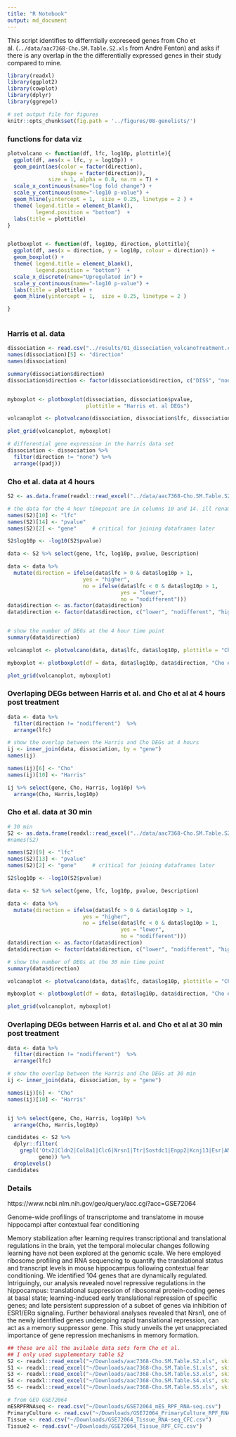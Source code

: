 ```yaml
---
title: "R Notebook"
output: md_document
---
```


This script identifies to  differntially expreseed genes from  Cho et al. (`../data/aac7368-Cho.SM.Table.S2.xls` from Andre Fenton) and asks if there is any overlap in the the differentially expressed genes in their study compared to mine.


```r
library(readxl)
library(ggplot2)
library(cowplot)
library(dplyr)
library(ggrepel)

# set output file for figures 
knitr::opts_chunk$set(fig.path = '../figures/08-genelists/')

```

### functions for data viz

```r

plotvolcano <- function(df, lfc, log10p, plottitle){
  ggplot(df, aes(x = lfc, y = log10p)) + 
  geom_point(aes(color = factor(direction), 
                 shape = factor(direction)), 
             size = 1, alpha = 0.8, na.rm = T) + 
  scale_x_continuous(name="log fold change") +
  scale_y_continuous(name="-log10 p-value") +
  geom_hline(yintercept = 1,  size = 0.25, linetype = 2 ) +
  theme( legend.title = element_blank(),
         legend.position = "bottom")  +
  labs(title = plottitle) 
}


plotboxplot <- function(df, log10p, direction, plottitle){
  ggplot(df, aes(x = direction, y = log10p, colour = direction)) + 
  geom_boxplot() +
  theme( legend.title = element_blank(),
         legend.position = "bottom")  +
  scale_x_discrete(name="Upregulated in") +
  scale_y_continuous(name="-log10 p-value") +
  labs(title = plottitle) +
  geom_hline(yintercept = 1,  size = 0.25, linetype = 2 )

} 
  
```


### Harris et al. data

```r
dissociation <- read.csv("../results/01_dissociation_volcanoTreatment.csv", header = T, row.names = 1)
names(dissociation)[5] <- "direction"
names(dissociation)

summary(dissociation$direction)
dissociation$direction <- factor(dissociation$direction, c("DISS", "none", "HOMO"))


myboxplot <- plotboxplot(dissociation, dissociation$pvalue, 
                         plottitle = "Harris et. al DEGs")

volcanoplot <- plotvolcano(dissociation, dissociation$lfc, dissociation$pvalue, plottitle = "Harris et. al DEGs")

plot_grid(volcanoplot, myboxplot)

# differential gene expression in the harris data set
dissociation <- dissociation %>%
  filter(direction != "none") %>%
  arrange((padj))

```

### Cho et al. data at 4 hours 

```r
S2 <- as.data.frame(readxl::read_excel("../data/aac7368-Cho.SM.Table.S2.xls", skip = 1 ))

# the data for the 4 hour timepoint are in columns 10 and 14. ill rename them for easy
names(S2)[10] <- "lfc"      
names(S2)[14] <- "pvalue"   
names(S2)[2] <- "gene"     # critical for joining dataframes later

S2$log10p <- -log10(S2$pvalue) 

data <- S2 %>% select(gene, lfc, log10p, pvalue, Description)

data <- data %>%
  mutate(direction = ifelse(data$lfc > 0 & data$log10p > 1, 
                        yes = "higher", 
                        no = ifelse(data$lfc < 0 & data$log10p > 1, 
                                    yes = "lower", 
                                    no = "nodifferent")))
data$direction <- as.factor(data$direction)
data$direction <- factor(data$direction, c("lower", "nodifferent", "higher"))


# show the number of DEGs at the 4 hour time point 
summary(data$direction)

volcanoplot <- plotvolcano(data, data$lfc, data$log10p, plottitle = "Cho et. al DEGs at 4 hours")

myboxplot <- plotboxplot(df = data, data$log10p, data$direction, "Cho et. al DEGs at 4 hours")

plot_grid(volcanoplot, myboxplot)
```

### Overlaping DEGs between Harris et al. and Cho et al at 4 hours post treatment

```r
data <- data %>%
  filter(direction != "nodifferent")  %>%
  arrange(lfc)

# show the overlap between the Harris and Cho DEGs at 4 hours
ij <- inner_join(data, dissociation, by = "gene")
names(ij)

names(ij)[6] <- "Cho"
names(ij)[10] <- "Harris"

ij %>% select(gene, Cho, Harris, log10p) %>%
  arrange(Cho, Harris,log10p)

```

### Cho et al. data at 30 min 

```r
# 30 min 
S2 <- as.data.frame(readxl::read_excel("../data/aac7368-Cho.SM.Table.S2.xls", skip = 1 ))
#names(S2)

names(S2)[9] <- "lfc"      
names(S2)[13] <- "pvalue"   
names(S2)[2] <- "gene"     # critical for joining dataframes later

S2$log10p <- -log10(S2$pvalue) 

data <- S2 %>% select(gene, lfc, log10p, pvalue, Description)

data <- data %>%
  mutate(direction = ifelse(data$lfc > 0 & data$log10p > 1, 
                        yes = "higher", 
                        no = ifelse(data$lfc < 0 & data$log10p > 1, 
                                    yes = "lower", 
                                    no = "nodifferent")))
data$direction <- as.factor(data$direction)
data$direction <- factor(data$direction, c("lower", "nodifferent", "higher"))

# show the number of DEGs at the 30 min time point 
summary(data$direction)

volcanoplot <- plotvolcano(data, data$lfc, data$log10p, plottitle = "Cho et. al DEGs 30 min")

myboxplot <- plotboxplot(df = data, data$log10p, data$direction, "Cho et. al DEGs at 30 min")

plot_grid(volcanoplot, myboxplot)

```


### Overlaping DEGs between Harris et al. and Cho et al at 30 min post treatment

```r

data <- data %>%
  filter(direction != "nodifferent")  %>%
  arrange(lfc)

# show the overlap between the Harris and Cho DEGs at 30 min
ij <- inner_join(data, dissociation, by = "gene")

names(ij)[6] <- "Cho"
names(ij)[10] <- "Harris"


ij %>% select(gene, Cho, Harris, log10p) %>%
  arrange(Cho, Harris,log10p)
```



```r


candidates <- S2 %>%
  dplyr::filter(
    grepl('Otx2|Cldn2|Col8a1|Clc6|Nrsn1|Ttr|Sostdc1|Enpp2|Kcnj13|Esr|AMPA|Creb1|Otx|Gdf2|Pkd|Grin|Grim|Gria', 
          gene)) %>%
  droplevels()
candidates 

```

### Details

https://www.ncbi.nlm.nih.gov/geo/query/acc.cgi?acc=GSE72064

Genome-wide profilings of transcriptome and translatome in mouse hippocampi after contextual fear conditioning

Memory stabilization after learning requires transcriptional and translational regulations in the brain, yet the temporal molecular changes following learning have not been explored at the genomic scale. We here employed ribosome profiling and RNA sequencing to quantify the translational status and transcript levels in mouse hippocampus following contextual fear conditioning. We identified 104 genes that are dynamically regulated. Intriguingly, our analysis revealed novel repressive regulations in the hippocampus: translational suppression of ribosomal protein-coding genes at basal state; learning-induced early translational repression of specific genes; and late persistent suppression of a subset of genes via inhibition of ESR1/ERα signaling. Further behavioral analyses revealed that Nrsn1, one of the newly identified genes undergoing rapid translational repression, can act as a memory suppressor gene. This study unveils the yet unappreciated importance of gene repression mechanisms in memory formation.

```r
## these are all the avilable data sets form Cho et al. 
## I only used supplementary table S2 
S2 <- readxl::read_excel("~/Downloads/aac7368-Cho.SM.Table.S2.xls", skip = 1 ) 
S1 <- readxl::read_excel("~/Downloads/aac7368-Cho.SM.Table.S1.xls", skip = 1 )
S3 <- readxl::read_excel("~/Downloads/aac7368-Cho.SM.Table.S3.xls", skip = 2 )
S4 <- readxl::read_excel("~/Downloads/aac7368-Cho.SM.Table.S4.xls", skip = 1 )
S5 <- readxl::read_excel("~/Downloads/aac7368-Cho.SM.Table.S5.xls", skip = 1 )

# from GEO GSE72064
mESRPFRNAseq <- read.csv("~/Downloads/GSE72064_mES_RPF_RNA-seq.csv")
PrimaryCulture <- read.csv("~/Downloads/GSE72064_PrimaryCulture_RPF_RNA-seq.csv")
Tissue <- read.csv("~/Downloads/GSE72064_Tissue_RNA-seq_CFC.csv")
Tissue2 <- read.csv("~/Downloads/GSE72064_Tissue_RPF_CFC.csv")
```